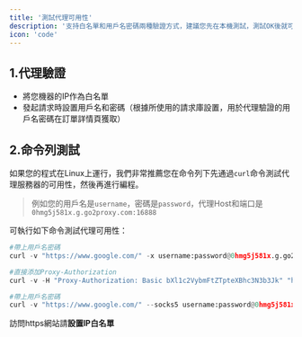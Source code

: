 ```yaml
---
title: '測試代理可用性'
description: '支持白名單和用戶名密碼兩種驗證方式，建議您先在本機測試，測試OK後就可以正常使用了。'
icon: 'code'
---
```


## 1.代理驗證
- 將您機器的IP作為白名單
- 發起請求時設置用戶名和密碼（根據所使用的請求庫設置，用於代理驗證的用戶名密碼在訂單詳情頁獲取）

## 2.命令列測試
如果您的程式在Linux上運行，我們非常推薦您在命令列下先通過`curl`命令測試代理服務器的可用性，然後再進行編程。

> 例如您的用戶名是`username`，密碼是`password`，代理Host和端口是`0hmg5j581x.g.go2proxy.com:16888`

可執行如下命令測試代理可用性：

<CodeGroup>

```python HTTP代理
#帶上用戶名密碼
curl -v "https://www.google.com/" -x username:password@0hmg5j581x.g.go2proxy.com:16888

#直接添加Proxy-Authorization
curl -v -H "Proxy-Authorization: Basic bXl1c2VybmFtZTpteXBhc3N3b3Jk" "https://www.google.com/" -x 0hmg5j581x.g.go2proxy.com:16888
```

```python SOCKS代理
#帶上用戶名密碼
curl -v "https://www.google.com/" --socks5 username:password@0hmg5j581x.g.go2proxy.com:16888
```

</CodeGroup>

<Warning>訪問https網站請**設置IP白名單**</Warning>
